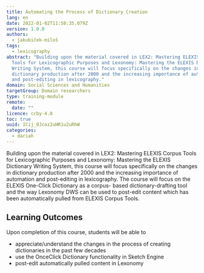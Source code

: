 ```yaml
---
title: Automating the Process of Dictionary Creation
lang: en
date: 2022-01-02T11:58:35.079Z
version: 1.0.0
authors:
  - jakubiček-miloš
tags:
  - lexicography
abstract: "Building upon the material covered in LEX2: Mastering ELEXIS Corpus
  Tools for Lexicographic Purposes and Lexonomy: Mastering the ELEXIS Dictionary
  Writing System, this course will focus specifically on the changes in
  dictionary production after 2000 and the increasing importance of automation
  and post-editing in lexicography."
domain: Social Sciences and Humanities
targetGroup: Domain researchers
type: training-module
remote:
  date: ""
licence: ccby-4.0
toc: true
uuid: ICij_0Jcoz2uHR1u2uRhW
categories:
  - dariah
---
```



Building upon the material covered in LEX2: Mastering ELEXIS Corpus Tools for Lexicographic Purposes and Lexonomy: Mastering the ELEXIS Dictionary Writing System, this course will focus specifically on the changes in dictionary production after 2000 and the increasing importance of automation and post-editing in lexicography. The course will focus on the ELEXIS One-Click Dictionary as a corpus- based dictionary-drafting tool and the way Lexonomy DWS can be used to post-edit content which has been automatically pulled from ELEXIS Corpus Tools.

## Learning Outcomes

Upon completion of this course, students will be able to

- appreciate/understand the changes in the process of creating dictionaries in the past few decades
- use the OnceClick Dictionary functionality in Sketch Engine
- post-edit automatically pulled content in Lexonomy